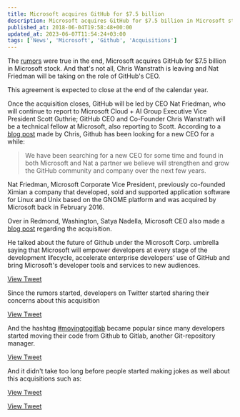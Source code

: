 ```yaml
---
title: Microsoft acquires GitHub for $7.5 billion
description: Microsoft acquires GitHub for $7.5 billion in Microsoft stock.
published_at: 2018-06-04T19:58:48+00:00
updated_at: 2023-06-07T11:54:24+03:00
tags: ['News', 'Microsoft', 'Github', 'Acquisitions']
---
```


The [rumors][1] were true in the end, Microsoft acquires GitHub for $7.5 billion in Microsoft stock. And that's not all, Chris Wanstrath is leaving and Nat Friedman will be taking on the role of GitHub's CEO.

This agreement is expected to close at the end of the calendar year.

Once the acquisition closes, GitHub will be led by CEO Nat Friedman, who will continue to report to Microsoft Cloud + AI Group Executive Vice President Scott Guthrie; GitHub CEO and Co-Founder Chris Wanstrath will be a technical fellow at Microsoft, also reporting to Scott.
According to a [blog post][2] made by Chris, Github has been looking for a new CEO for a while:

> We have been searching for a new CEO for some time and found in both Microsoft and Nat a partner we believe will strengthen and grow the GitHub community and company over the next few years.

Nat Friedman, Microsoft Corporate Vice President, previously co-founded Ximian a company that developed, sold and supported application software for Linux and Unix based on the GNOME platform and was acquired by Microsoft back in February 2016.

Over in Redmond, Washington, Satya Nadella, Microsoft CEO also made a [blog post][4] regarding the acquisition.

He talked about the future of Github under the Microsoft Corp. umbrella saying that Microsoft will empower developers at every stage of the development lifecycle, accelerate enterprise developers' use of GitHub and bring Microsoft's developer tools and services to new audiences.

[View Tweet](https://twitter.com/nicolerenee3810/status/1003671557867229185)

Since the rumors started, developers on Twitter started sharing their concerns about this acquisition

[View Tweet](https://twitter.com/jmattheij/status/1003551075461451776)

And the hashtag [#movingtogitlab][5] became popular since many developers started moving their code from Github to Gitlab, another Git-repository manager.

[View Tweet](https://twitter.com/gitlab/status/1003409836170547200)

And it didn't take too long before people started making jokes as well about this acquisitions such as:

[View Tweet](https://twitter.com/brandonkelly/status/1003394649141252096)

[View Tweet](https://twitter.com/darylginn/status/1002879517751414784)

[1]: https://www.bloomberg.com/news/articles/2018-06-03/microsoft-is-said-to-have-agreed-to-acquire-coding-site-github
[2]: https://blog.github.com/2018-06-04-github-microsoft/
[4]: https://blogs.microsoft.com/blog/2018/06/04/microsoft-github-empowering-developers/
[5]: https://twitter.com/hashtag/movingtogitlab
